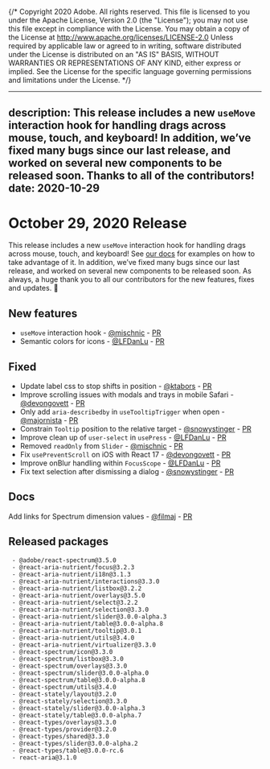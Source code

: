 {/* Copyright 2020 Adobe. All rights reserved.
This file is licensed to you under the Apache License, Version 2.0 (the "License");
you may not use this file except in compliance with the License. You may obtain a copy
of the License at http://www.apache.org/licenses/LICENSE-2.0
Unless required by applicable law or agreed to in writing, software distributed under
the License is distributed on an "AS IS" BASIS, WITHOUT WARRANTIES OR REPRESENTATIONS
OF ANY KIND, either express or implied. See the License for the specific language
governing permissions and limitations under the License. */}


---
description: This release includes a new `useMove` interaction hook for handling drags across mouse, touch, and keyboard! In addition, we’ve fixed many bugs since our last release, and worked on several new components to be released soon. Thanks to all of the contributors!
date: 2020-10-29
---

# October 29, 2020 Release

This release includes a new `useMove` interaction hook for handling drags across mouse, touch, and keyboard! See [our docs](https://react-spectrum.adobe.com/react-aria/useMove.html) for examples on how to take advantage of it. In addition, we’ve fixed many bugs since our last release, and worked on several new components to be released soon. As always, a huge thank you to all our contributors for the new features, fixes and updates. 🤩

## New features
- `useMove` interaction hook - [@mischnic](https://github.com/mischnic) - [PR](https://github.com/adobe/react-spectrum/pull/1106)
- Semantic colors for icons - [@LFDanLu](https://github.com/LFDanLu) -  [PR](https://github.com/adobe/react-spectrum/pull/1182)

## Fixed
- Update label css to stop shifts in position - [@ktabors](https://github.com/ktabors) - [PR](https://github.com/adobe/react-spectrum/pull/984)
- Improve scrolling issues with modals and trays in mobile Safari - [@devongovett](https://github.com/devongovett) - [PR](https://github.com/adobe/react-spectrum/pull/1105)
- Only add `aria-describedby` in `useTooltipTrigger` when open - [@majornista](https://github.com/majornista) - [PR](https://github.com/adobe/react-spectrum/pull/1150)
- Constrain `Tooltip` position to the relative target - [@snowystinger](https://github.com/snowystinger) - [PR](https://github.com/adobe/react-spectrum/pull/1127)
- Improve clean up of `user-select` in `usePress` - [@LFDanLu](https://github.com/LFDanLu) - [PR](https://github.com/adobe/react-spectrum/pull/1185)
- Removed `readOnly` from `Slider` - [@mischnic](https://github.com/mischnic) - [PR](https://github.com/adobe/react-spectrum/pull/1083)
- Fix `usePreventScroll` on iOS with React 17 - [@devongovett](https://github.com/devongovett) - [PR](https://github.com/adobe/react-spectrum/pull/1196)
- Improve onBlur handling within `FocusScope` - [@LFDanLu](https://github.com/LFDanLu) - [PR](https://github.com/adobe/react-spectrum/pull/1188)
- Fix text selection after dismissing a dialog - [@snowystinger](https://github.com/snowystinger) - [PR](https://github.com/adobe/react-spectrum/pull/1187)

## Docs

Add links for Spectrum dimension values - [@filmaj](https://github.com/filmaj) - [PR](https://github.com/adobe/react-spectrum/pull/1180)


## Released packages

```
 - @adobe/react-spectrum@3.5.0
 - @react-aria-nutrient/focus@3.2.3
 - @react-aria-nutrient/i18n@3.1.3
 - @react-aria-nutrient/interactions@3.3.0
 - @react-aria-nutrient/listbox@3.2.2
 - @react-aria-nutrient/overlays@3.5.0
 - @react-aria-nutrient/select@3.2.2
 - @react-aria-nutrient/selection@3.3.0
 - @react-aria-nutrient/slider@3.0.0-alpha.3
 - @react-aria-nutrient/table@3.0.0-alpha.8
 - @react-aria-nutrient/tooltip@3.0.1
 - @react-aria-nutrient/utils@3.4.0
 - @react-aria-nutrient/virtualizer@3.3.0
 - @react-spectrum/icon@3.3.0
 - @react-spectrum/listbox@3.3.0
 - @react-spectrum/overlays@3.3.0
 - @react-spectrum/slider@3.0.0-alpha.0
 - @react-spectrum/table@3.0.0-alpha.8
 - @react-spectrum/utils@3.4.0
 - @react-stately/layout@3.2.0
 - @react-stately/selection@3.3.0
 - @react-stately/slider@3.0.0-alpha.3
 - @react-stately/table@3.0.0-alpha.7
 - @react-types/overlays@3.3.0
 - @react-types/provider@3.2.0
 - @react-types/shared@3.3.0
 - @react-types/slider@3.0.0-alpha.2
 - @react-types/table@3.0.0-rc.6
 - react-aria@3.1.0
 ```
